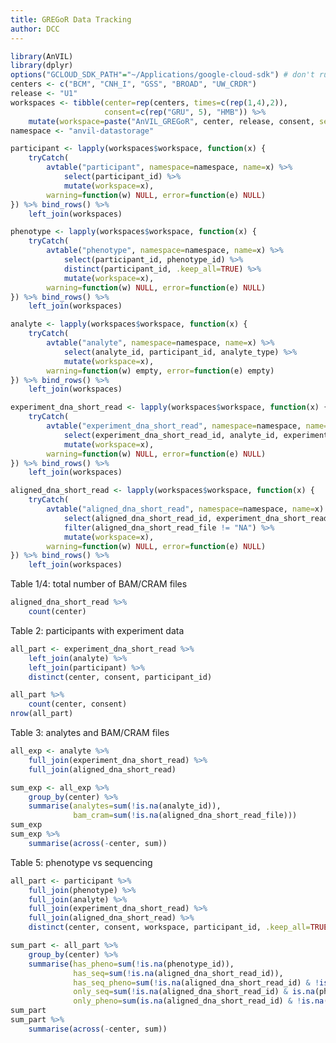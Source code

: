 ```yaml
---
title: GREGoR Data Tracking
author: DCC
---
```


```r
library(AnVIL)
library(dplyr)
options("GCLOUD_SDK_PATH"="~/Applications/google-cloud-sdk") # don't run in AnVIL workspace
centers <- c("BCM", "CNH_I", "GSS", "BROAD", "UW_CRDR")
release <- "U1"
workspaces <- tibble(center=rep(centers, times=c(rep(1,4),2)),
                     consent=c(rep("GRU", 5), "HMB")) %>%
    mutate(workspace=paste("AnVIL_GREGoR", center, release, consent, sep="_"))
namespace <- "anvil-datastorage"
```

```r
participant <- lapply(workspaces$workspace, function(x) {
    tryCatch(
        avtable("participant", namespace=namespace, name=x) %>%
            select(participant_id) %>%
            mutate(workspace=x),
        warning=function(w) NULL, error=function(e) NULL)
}) %>% bind_rows() %>%
    left_join(workspaces)
```

```r
phenotype <- lapply(workspaces$workspace, function(x) {
    tryCatch(
        avtable("phenotype", namespace=namespace, name=x) %>%
            select(participant_id, phenotype_id) %>%
            distinct(participant_id, .keep_all=TRUE) %>%
            mutate(workspace=x),
        warning=function(w) NULL, error=function(e) NULL)
}) %>% bind_rows() %>%
    left_join(workspaces)
```

```r
analyte <- lapply(workspaces$workspace, function(x) {
    tryCatch(
        avtable("analyte", namespace=namespace, name=x) %>%
            select(analyte_id, participant_id, analyte_type) %>%
            mutate(workspace=x),
        warning=function(w) empty, error=function(e) empty)
}) %>% bind_rows() %>%
    left_join(workspaces)
```


```r
experiment_dna_short_read <- lapply(workspaces$workspace, function(x) {
    tryCatch(
        avtable("experiment_dna_short_read", namespace=namespace, name=x) %>%
            select(experiment_dna_short_read_id, analyte_id, experiment_type) %>%
            mutate(workspace=x),
        warning=function(w) NULL, error=function(e) NULL)
}) %>% bind_rows() %>%
    left_join(workspaces)
```

```r
aligned_dna_short_read <- lapply(workspaces$workspace, function(x) {
    tryCatch(
        avtable("aligned_dna_short_read", namespace=namespace, name=x) %>%
            select(aligned_dna_short_read_id, experiment_dna_short_read_id, aligned_dna_short_read_file) %>%
            filter(aligned_dna_short_read_file != "NA") %>%
            mutate(workspace=x),
        warning=function(w) NULL, error=function(e) NULL)
}) %>% bind_rows() %>%
    left_join(workspaces)
```

Table 1/4: total number of BAM/CRAM files

```r
aligned_dna_short_read %>%
    count(center)
```

Table 2: participants with experiment data

```r
all_part <- experiment_dna_short_read %>%
    left_join(analyte) %>%
    left_join(participant) %>%
    distinct(center, consent, participant_id) 

all_part %>%
    count(center, consent)
nrow(all_part)
```

Table 3: analytes and BAM/CRAM files

```r
all_exp <- analyte %>%
    full_join(experiment_dna_short_read) %>%
    full_join(aligned_dna_short_read)

sum_exp <- all_exp %>%
    group_by(center) %>%
    summarise(analytes=sum(!is.na(analyte_id)),
              bam_cram=sum(!is.na(aligned_dna_short_read_file)))
sum_exp
sum_exp %>%
    summarise(across(-center, sum))
```

Table 5: phenotype vs sequencing

```r
all_part <- participant %>%
    full_join(phenotype) %>%
    full_join(analyte) %>%
    full_join(experiment_dna_short_read) %>%
    full_join(aligned_dna_short_read) %>%
    distinct(center, consent, workspace, participant_id, .keep_all=TRUE)

sum_part <- all_part %>%
    group_by(center) %>%
    summarise(has_pheno=sum(!is.na(phenotype_id)),
              has_seq=sum(!is.na(aligned_dna_short_read_id)),
              has_seq_pheno=sum(!is.na(aligned_dna_short_read_id) & !is.na(phenotype_id)),
              only_seq=sum(!is.na(aligned_dna_short_read_id) & is.na(phenotype_id)),
              only_pheno=sum(is.na(aligned_dna_short_read_id) & !is.na(phenotype_id)))
sum_part
sum_part %>%
    summarise(across(-center, sum))
```
